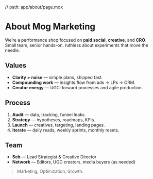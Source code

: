 // path: app/about/page.mdx

# About Mog Marketing

We’re a performance shop focused on **paid social**, **creative**, and **CRO**. Small team, senior hands-on, ruthless about experiments that move the needle.

## Values
- **Clarity > noise** — simple plans, shipped fast.
- **Compounding work** — insights flow from ads → LPs → CRM.
- **Creator energy** — UGC-forward processes and agile production.

## Process
1. **Audit** — data, tracking, funnel leaks.
2. **Strategy** — hypotheses, roadmaps, KPIs.
3. **Launch** — creatives, targeting, landing pages.
4. **Iterate** — daily reads, weekly sprints, monthly resets.

## Team
- **Seb** — Lead Strategist & Creative Director  
- **Network** — Editors, UGC creators, media buyers (as needed)

<blockquote>Marketing, Optimization, Growth.</blockquote>
